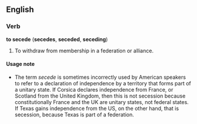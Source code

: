 ==English==
===Verb===
'''to secede''' ('''secedes''', '''seceded''', '''seceding''')

#To withdraw from membership in a federation or alliance.

====Usage note====

*The term ''secede'' is sometimes incorrectly used by American speakers to refer to a declaration of independence by a territory that forms part of a unitary state.  If Corsica declares independence from France, or Scotland from the United Kingdom, then this is not secession because constitutionally France and the UK are unitary states, not federal states.  If Texas gains independence from the US, on the other hand, that is secession, because Texas is part of a federation.